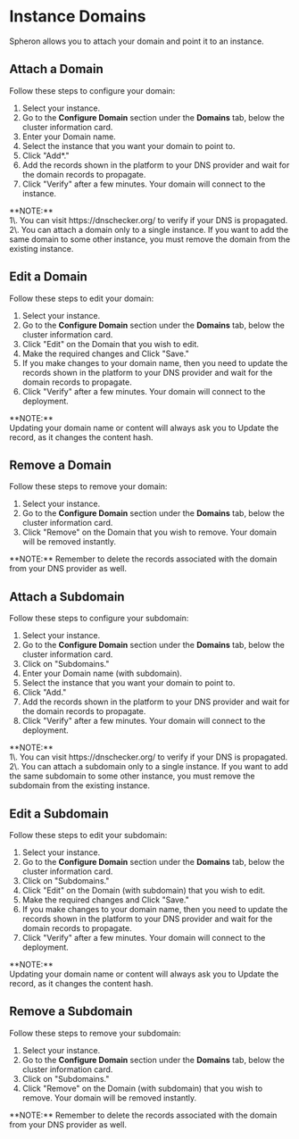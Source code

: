 
# Instance Domains

Spheron allows you to attach your domain and point it to an instance.

## Attach a Domain

Follow these steps to configure your domain:

1. Select your instance.
2. Go to the **Configure Domain** section under the **Domains** tab, below the cluster information card.
3. Enter your Domain name.
4. Select the instance that you want your domain to point to.
5. Click "Add\*."
6. Add the records shown in the platform to your DNS provider and wait for the domain records to propagate.
7. Click "Verify" after a few minutes. Your domain will connect to the instance.

<Callout type="info">
  **NOTE:** <br /> 1\. You can visit https://dnschecker.org/ to verify if your
  DNS is propagated. <br /> 2\. You can attach a domain only to a single
  instance. If you want to add the same domain to some other instance, you must
  remove the domain from the existing instance.
</Callout>

## Edit a Domain

Follow these steps to edit your domain:

1. Select your instance.
2. Go to the **Configure Domain** section under the **Domains** tab, below the cluster information card.
3. Click "Edit" on the Domain that you wish to edit.
4. Make the required changes and Click "Save."
5. If you make changes to your domain name, then you need to update the records shown in the platform to your DNS provider and wait for the domain records to propagate.
6. Click "Verify" after a few minutes. Your domain will connect to the deployment.

<Callout type="info">
  **NOTE:** <br /> Updating your domain name or content will always ask you to
  Update the record, as it changes the content hash.
</Callout>

## Remove a Domain

Follow these steps to remove your domain:

1. Select your instance.
2. Go to the **Configure Domain** section under the **Domains** tab, below the cluster information card.
3. Click "Remove" on the Domain that you wish to remove. Your domain will be removed instantly.

<Callout type="info">
  **NOTE:** Remember to delete the records associated with the domain from your
  DNS provider as well.
</Callout>

## Attach a Subdomain

Follow these steps to configure your subdomain:

1. Select your instance.
2. Go to the **Configure Domain** section under the **Domains** tab, below the cluster information card.
3. Click on "Subdomains."
4. Enter your Domain name (with subdomain).
5. Select the instance that you want your domain to point to.
6. Click "Add."
7. Add the records shown in the platform to your DNS provider and wait for the domain records to propagate.
8. Click "Verify" after a few minutes. Your domain will connect to the deployment.

<Callout type="info">
  **NOTE:** <br /> 1\. You can visit https://dnschecker.org/ to verify if your
  DNS is propagated. <br /> 2\. You can attach a subdomain only to a single
  instance. If you want to add the same subdomain to some other instance, you
  must remove the subdomain from the existing instance.
</Callout>

## Edit a Subdomain

Follow these steps to edit your subdomain:

1. Select your instance.
2. Go to the **Configure Domain** section under the **Domains** tab, below the cluster information card.
3. Click on "Subdomains."
4. Click "Edit" on the Domain (with subdomain) that you wish to edit.
5. Make the required changes and Click "Save."
6. If you make changes to your domain name, then you need to update the records shown in the platform to your DNS provider and wait for the domain records to propagate.
7. Click "Verify" after a few minutes. Your domain will connect to the deployment.

<Callout type="info">
  **NOTE:** <br /> Updating your domain name or content will always ask you to
  Update the record, as it changes the content hash.
</Callout>

## Remove a Subdomain

Follow these steps to remove your subdomain:

1. Select your instance.
2. Go to the **Configure Domain** section under the **Domains** tab, below the cluster information card.
3. Click on "Subdomains."
4. Click "Remove" on the Domain (with subdomain) that you wish to remove. Your domain will be removed instantly.

<Callout type="info">
  **NOTE:** Remember to delete the records associated with the domain from your
  DNS provider as well.
</Callout>

<Navigation name="Instance Domains" />
